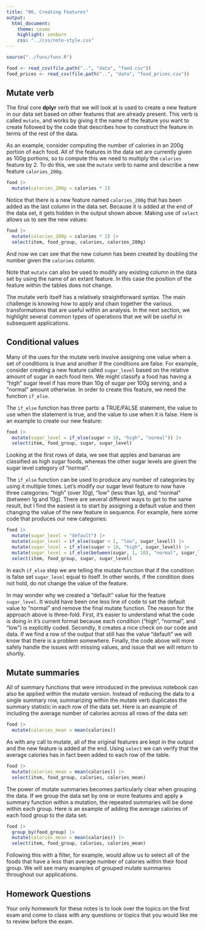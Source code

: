 ```yaml
---
title: "06. Creating Features"
output:
  html_document:
    theme: cosmo
    highlight: zenburn
    css: "../css/note-style.css"
---
```


```r
source("../funs/funs.R")

food <- read_csv(file.path("..", "data", "food.csv"))
food_prices <- read_csv(file.path("..", "data", "food_prices.csv"))
```

## Mutate verb

The final core **dplyr** verb that we will look at is used to create a new
feature in our data set based on other features that are already present.
This verb is called `mutate`, and works by giving it the name of the feature
you want to create followed by the code that describes how to construct the
feature in terms of the rest of the data.

As an example, consider computing the number of calories in an 200g portion of
each food. All of the features in the data set are currently given as 100g
portions, so to compute this we need to multiply the `calories` feature by 2.
To do this, we use the `mutate` verb to name and describe a new feature
`calories_200g`.

```r
food |>
  mutate(calories_200g = calories * 2)
```

Notice that there is a new feature named `calories_200g` that has been added
as the last column in the data set. Because it is added at the end of the
data set, it gets hidden in the output shown above. Making use of `select`
allows us to see the new values:

```r
food |>
  mutate(calories_200g = calories * 2) |>
  select(item, food_group, calories, calories_200g)
```

And now we can see that the new column has been created by doubling the number
given the `calories` column.

Note that `mutate` can also be used to modify any existing column in the
data set by using the name of an extant feature. In this case the position of
the feature within the tables does not change.

The mutate verb itself has a relatively straightforward syntax. The main
challenge is knowing how to apply and chain together the various
transformations that are useful within an analysis. In the next section,
we highlight several common types of operations that we will be useful in
subsequent applications.

## Conditional values

Many of the uses for the mutate verb involve assigning one value when a set of
conditions is true and another if the conditions are false. For example,
consider creating a new feature called `sugar_level` based on the relative
amount of sugar in each food item. We might classify a food has having a "high"
sugar level if has more than 10g of sugar per 100g serving, and a "normal"
amount otherwise. In order to create this feature, we need the function
`if_else`.

The `if_else` function has three parts: a TRUE/FALSE statement, the value to
use when the statement is true, and the value to use when it is false. Here is
an example to create our new feature:

```r
food |>
  mutate(sugar_level = if_else(sugar > 10, "high", "normal")) |>
  select(item, food_group, sugar, sugar_level)
```

Looking at the first rows of data, we see that apples and bananas are classified
as high sugar foods, whereas the other sugar levels are given the sugar level
category of "normal".

The `if_else` function can be used to produce any number of categories by using
it multiple times. Let's modify our sugar level feature to now have three
categories: "high" (over 10g), "low" (less than 1g), and "normal" (between 1g
and 10g). There are several different ways to get to the same result, but I
find the easiest is to start by assigning a default value and then changing the
value of the new feature in sequence. For example, here some code that produces
our new categories:

```r
food |>
  mutate(sugar_level = "default") |>
  mutate(sugar_level = if_else(sugar < 1, "low", sugar_level)) |>
  mutate(sugar_level = if_else(sugar > 10, "high", sugar_level)) |>
  mutate(sugar_level = if_else(between(sugar, 1, 10), "normal", sugar_level)) |>
  select(item, food_group, sugar, sugar_level)
```

In each `if_else` step we are telling the mutate function that if the condition
is false set `sugar_level` equal to itself. In other words, if the condition
does not hold, do not change the value of the feature.

In may wonder why we created a "default" value for the feature `sugar_level`.
It would have been one less line of code to set the default value to "normal"
and remove the final mutate function. The reason for the approach above is
three-fold. First, it's easier to understand what the code is doing in it's
current format because each condition ("high", "normal", and "low") is
explicitly coded. Secondly, it creates a nice check on our code and data. If we
find a row of the output that still has the value "default" we will know that
there is a problem somewhere. Finally, the code above will more safely handle
the issues with missing values, and issue that we will return to shortly.

## Mutate summaries

All of summary functions that were introduced in the previous notebook can also
be applied within the mutate version. Instead of reducing the data to a single
summary row, summarizing within the mutate verb duplicates the summary statistic
in each row of the data set. Here is an example of including the average number
of calories across all rows of the data set:

```r
food |>
  mutate(calories_mean = mean(calories))
```

As with any call to mutate, all of the original features are kept in the output
and the new feature is added at the end. Using `select` we can verify that the
average calories has in fact been added to each row of the table.

```r
food |>
  mutate(calories_mean = mean(calories)) |>
  select(item, food_group, calories, calories_mean)
```

The power of mutate summaries becomes particularly clear when grouping the
data. If we group the data set by one or more features and apply a summary
function within a mutation, the repeated summaries will be done within
each group. Here is an example of adding the average calories of each food
group to the data set:

```r
food |>
  group_by(food_group) |>
  mutate(calories_mean = mean(calories)) |>
  select(item, food_group, calories, calories_mean)
```

Following this with a filter, for example, would allow us to select all of the
foods that have a less than average number of calories within their food group.
We will see many examples of grouped mutate summaries throughout our
applications.

## Homework Questions

Your only homework for these notes is to look over the topics on the first 
exam and come to class with any questions or topics that you would like me to
review before the exam.


